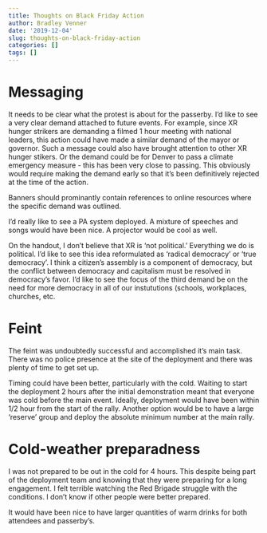 ```yaml
---
title: Thoughts on Black Friday Action
author: Bradley Venner
date: '2019-12-04'
slug: thoughts-on-black-friday-action
categories: []
tags: []
---
```


# Messaging

It needs to be clear what the protest is about for the passerby.  I'd like to see a very clear demand attached to future events.  For example, since XR hunger strikers are demanding a filmed 1 hour meeting with national leaders, this action could have made a similar demand of the mayor or governor.  Such a message could also have brought attention to other XR hunger stikers.  Or the demand could be for Denver to pass a climate emergency measure - this has been very close to passing.  This obviously would require making the demand early so that it's been definitively rejected at the time of the action.

Banners should prominantly contain references to online resources where the specific demand was outlined.  

I'd really like to see a PA system deployed.  A mixture of speeches and songs would have been nice.  A projector would be cool as well.

On the handout, I don't believe that XR is 'not political.'  Everything we do is political.  I'd like to see this idea reformulated as 'radical democracy' or 'true democracy'.  I think a citizen's assembly is a component of democracy, but the conflict between democracy and capitalism must be resolved in democracy's favor.  I'd like to see the focus of the third demand be on the need for more democracy in all of our instututions (schools, workplaces, churches, etc.

# Feint

The feint was undoubtedly successful and accomplished it's main task.  There was no police presence at the site of the deployment and there was plenty of time to get set up.

Timing could have been better, particularly with the cold.  Waiting to start the deployment 2 hours after the initial demonstration meant that everyone was cold before the main event.  Ideally, deployment would have been within 1/2 hour from the start of the rally.  Another option would be to have a large 'reserve' group and deploy the absolute minimum number at the main rally. 

# Cold-weather preparadness

I was not prepared to be out in the cold for 4 hours.  This despite being part of the deployment team and knowing that they were preparing for a long engagement.  I felt terrible watching the Red Brigade struggle with the conditions.  I don't know if other people were better prepared.

It would have been nice to have larger quantities of warm drinks for both attendees and passerby's.  